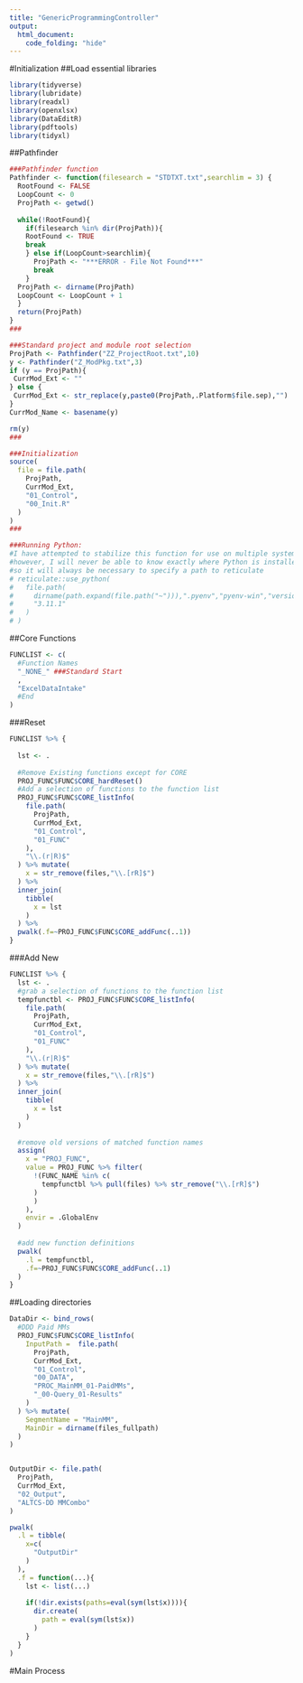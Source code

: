 ---
title: "GenericProgrammingController"
output: 
  html_document:
    code_folding: "hide"
---

#Initialization
##Load essential libraries
```{r include=FALSE,warning=FALSE,message=FALSE}
library(tidyverse)
library(lubridate)
library(readxl)
library(openxlsx)
library(DataEditR)
library(pdftools)
library(tidyxl)
```

##Pathfinder
```{r include=FALSE,warning=FALSE,message=FALSE}
###Pathfinder function
Pathfinder <- function(filesearch = "STDTXT.txt",searchlim = 3) {
  RootFound <- FALSE
  LoopCount <- 0
  ProjPath <- getwd()
  
  while(!RootFound){
    if(filesearch %in% dir(ProjPath)){
    RootFound <- TRUE
    break
    } else if(LoopCount>searchlim){
      ProjPath <- "***ERROR - File Not Found***"
      break
    }
  ProjPath <- dirname(ProjPath)
  LoopCount <- LoopCount + 1
  }
  return(ProjPath)
}
###

###Standard project and module root selection
ProjPath <- Pathfinder("ZZ_ProjectRoot.txt",10)
y <- Pathfinder("Z_ModPkg.txt",3)
if (y == ProjPath){
 CurrMod_Ext <- ""
} else {
 CurrMod_Ext <- str_replace(y,paste0(ProjPath,.Platform$file.sep),"")
}
CurrMod_Name <- basename(y)

rm(y)
###

###Initialization
source(
  file = file.path(
    ProjPath,
    CurrMod_Ext,
    "01_Control",
    "00_Init.R"
  )
)
###

###Running Python:
#I have attempted to stabilize this function for use on multiple systems;
#however, I will never be able to know exactly where Python is installed
#so it will always be necessary to specify a path to reticulate
# reticulate::use_python(
#   file.path(
#     dirname(path.expand(file.path("~"))),".pyenv","pyenv-win","versions",
#     "3.11.1"
#   )
# )

```

##Core Functions
```{r echo=FALSE,warning=FALSE,message=FALSE}

FUNCLIST <- c(
  #Function Names
  "_NONE_" ###Standard Start
  ,
  "ExcelDataIntake"
  #End
)

```

###Reset
```{r echo=FALSE,warning=FALSE,message=FALSE}

FUNCLIST %>% {
  
  lst <- .
  
  #Remove Existing functions except for CORE
  PROJ_FUNC$FUNC$CORE_hardReset()
  #Add a selection of functions to the function list
  PROJ_FUNC$FUNC$CORE_listInfo(
    file.path(
      ProjPath,
      CurrMod_Ext,
      "01_Control",
      "01_FUNC"
    ),
    "\\.(r|R)$"
  ) %>% mutate(
    x = str_remove(files,"\\.[rR]$")
  ) %>%
  inner_join(
    tibble(
      x = lst
    )
  ) %>%
  pwalk(.f=~PROJ_FUNC$FUNC$CORE_addFunc(..1))
}
```

###Add New
```{r echo=FALSE,warning=FALSE,message=FALSE}

FUNCLIST %>% {
  lst <- .
  #grab a selection of functions to the function list
  tempfunctbl <- PROJ_FUNC$FUNC$CORE_listInfo(
    file.path(
      ProjPath,
      CurrMod_Ext,
      "01_Control",
      "01_FUNC"
    ),
    "\\.(r|R)$"
  ) %>% mutate(
    x = str_remove(files,"\\.[rR]$")
  ) %>%
  inner_join(
    tibble(
      x = lst
    )
  )
  
  #remove old versions of matched function names
  assign(
    x = "PROJ_FUNC",
    value = PROJ_FUNC %>% filter(
      !(FUNC_NAME %in% c(
        tempfunctbl %>% pull(files) %>% str_remove("\\.[rR]$")
      )
      )
    ),
    envir = .GlobalEnv
  )
  
  #add new function definitions
  pwalk(
    .l = tempfunctbl,
    .f=~PROJ_FUNC$FUNC$CORE_addFunc(..1)
  )
}

```

##Loading directories
```{r echo=FALSE,warning=FALSE,message=FALSE}

DataDir <- bind_rows(
  #DDD Paid MMs
  PROJ_FUNC$FUNC$CORE_listInfo(
    InputPath =  file.path(
      ProjPath,
      CurrMod_Ext,
      "01_Control",
      "00_DATA",
      "PROC_MainMM_01-PaidMMs",
      "_00-Query_01-Results"
    )
  ) %>% mutate(
    SegmentName = "MainMM",
    MainDir = dirname(files_fullpath)
  )
)


OutputDir <- file.path(
  ProjPath,
  CurrMod_Ext,
  "02_Output",
  "ALTCS-DD MMCombo"
)

pwalk(
  .l = tibble(
    x=c(
      "OutputDir"
    )
  ),
  .f = function(...){
    lst <- list(...)
    
    if(!dir.exists(paths=eval(sym(lst$x)))){
      dir.create(
        path = eval(sym(lst$x))
      )
    } 
  }
)
```

#Main Process



